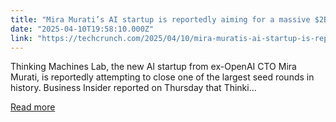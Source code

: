 ```yaml
---
title: "Mira Murati’s AI startup is reportedly aiming for a massive $2B seed round"
date: "2025-04-10T19:58:10.000Z"
link: "https://techcrunch.com/2025/04/10/mira-muratis-ai-startup-is-reportedly-aiming-for-a-massive-2b-seed-round/"
---
```


Thinking Machines Lab, the new AI startup from ex-OpenAI CTO Mira Murati, is reportedly attempting to close one of the largest seed rounds in history. Business Insider reported on Thursday that Thinki...

[Read more](https://techcrunch.com/2025/04/10/mira-muratis-ai-startup-is-reportedly-aiming-for-a-massive-2b-seed-round/)
